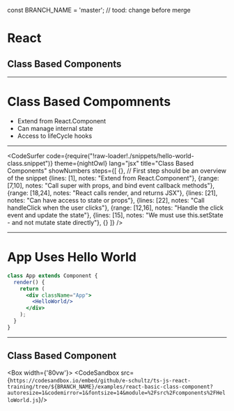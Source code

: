 const BRANCH_NAME = 'master'; // tood: change before merge


# React  
## Class Based Components 

---

# Class Based Compomnents

* Extend from React.Component
* Can manage internal state
* Access to lifeCycle hooks 

---

<CodeSurfer
  code={require("!raw-loader!./snippets/hello-world-class.snippet")}
  theme={nightOwl}
  lang="jsx"
  title="Class Based Components"
  showNumbers
  steps={[
    {}, // First step should be an overview of the snippet
    {lines: [1], notes: "Extend from React.Component"},
    {range: [7,10], notes: "Call super with props, and bind event callback methods"},
    {range: [18,24], notes: "React calls render, and returns JSX"},
    {lines: [21], notes: "Can have access to state or props"},
    {lines: [22], notes: "Call handleClick when the user clicks"},
    {range: [12,16], notes: "Handle the click event and update the state"},
    {lines: [15], notes: "We must use this.setState - and not mutate state directly"},
    {}
  ]}
/>

---
# App Uses Hello World 

```jsx
class App extends Component {
  render() {
    return (
      <div className="App">
        <HelloWorld/>
      </div>
    );
  }
}
```

---

## Class Based Component 

<Box width={'80vw'}>
    <CodeSandbox src={`https://codesandbox.io/embed/github/e-schultz/ts-js-react-training/tree/${BRANCH_NAME}/examples/react-basic-class-component?autoresize=1&codemirror=1&fontsize=14&module=%2Fsrc%2Fcomponents%2FHelloWorld.js`}/>
</Box>




